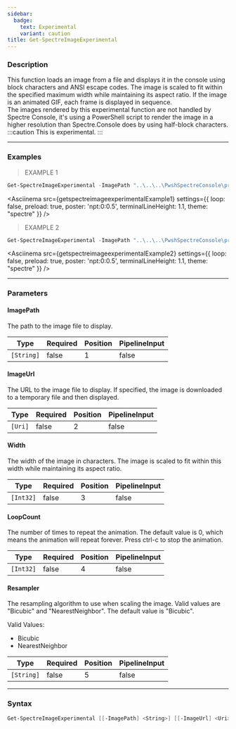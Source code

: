 ```yaml
---
sidebar:
  badge:
    text: Experimental
    variant: caution
title: Get-SpectreImageExperimental
---
```









### Description

This function loads an image from a file and displays it in the console using block characters and ANSI escape codes. The image is scaled to fit within the specified maximum width while maintaining its aspect ratio. If the image is an animated GIF, each frame is displayed in sequence.  
The images rendered by this experimental function are not handled by Spectre Console, it's using a PowerShell script to render the image in a higher resolution than Spectre.Console does by using half-block characters.
:::caution
This is experimental.
:::



---


### Examples
> EXAMPLE 1

```powershell
Get-SpectreImageExperimental -ImagePath "..\..\..\PwshSpectreConsole\private\images\harveyspecter.gif" -LoopCount 4 -Width 82
```
<Asciinema
    src={getspectreimageexperimentalExample1}
    settings={{
        loop: false,
        preload: true,
        poster: 'npt:0:0.5',
        terminalLineHeight: 1.1,
        theme: "spectre"
    }}
/>
> EXAMPLE 2

```powershell
Get-SpectreImageExperimental -ImagePath "..\..\..\PwshSpectreConsole\private\images\smiley.png" -Width 80
```
<Asciinema
    src={getspectreimageexperimentalExample2}
    settings={{
        loop: false,
        preload: true,
        poster: 'npt:0:0.5',
        terminalLineHeight: 1.1,
        theme: "spectre"
    }}
/>


---


### Parameters
#### **ImagePath**

The path to the image file to display.






|Type      |Required|Position|PipelineInput|
|----------|--------|--------|-------------|
|`[String]`|false   |1       |false        |



#### **ImageUrl**

The URL to the image file to display. If specified, the image is downloaded to a temporary file and then displayed.






|Type   |Required|Position|PipelineInput|
|-------|--------|--------|-------------|
|`[Uri]`|false   |2       |false        |



#### **Width**

The width of the image in characters. The image is scaled to fit within this width while maintaining its aspect ratio.






|Type     |Required|Position|PipelineInput|
|---------|--------|--------|-------------|
|`[Int32]`|false   |3       |false        |



#### **LoopCount**

The number of times to repeat the animation. The default value is 0, which means the animation will repeat forever. Press ctrl-c to stop the animation.






|Type     |Required|Position|PipelineInput|
|---------|--------|--------|-------------|
|`[Int32]`|false   |4       |false        |



#### **Resampler**

The resampling algorithm to use when scaling the image. Valid values are "Bicubic" and "NearestNeighbor". The default value is "Bicubic".



Valid Values:

* Bicubic
* NearestNeighbor






|Type      |Required|Position|PipelineInput|
|----------|--------|--------|-------------|
|`[String]`|false   |5       |false        |





---


### Syntax
```powershell
Get-SpectreImageExperimental [[-ImagePath] <String>] [[-ImageUrl] <Uri>] [[-Width] <Int32>] [[-LoopCount] <Int32>] [[-Resampler] <String>] [<CommonParameters>]
```
